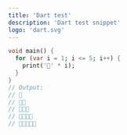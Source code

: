 ```yaml
---
title: 'Dart test'
description: 'Dart test snippet'
logo: 'dart.svg'
---
```


```dart
void main() {
  for (var i = 1; i <= 5; i++) {
    print('🎄' * i);
  }
}
// Output:
// 🎄
// 🎄🎄
// 🎄🎄🎄
// 🎄🎄🎄🎄
// 🎄🎄🎄🎄🎄
```
